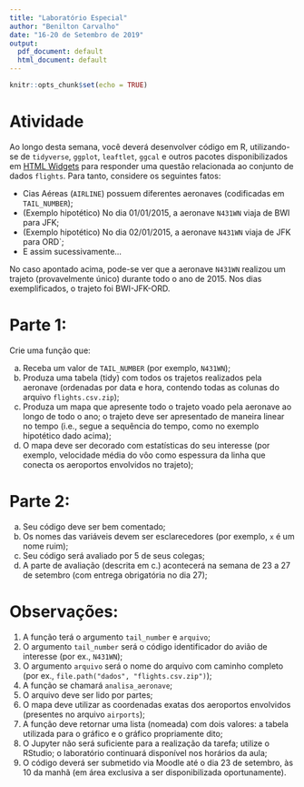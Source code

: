 ```yaml
---
title: "Laboratório Especial"
author: "Benilton Carvalho"
date: "16-20 de Setembro de 2019"
output:
  pdf_document: default
  html_document: default
---
```


```r
knitr::opts_chunk$set(echo = TRUE)
```

# Atividade

Ao longo desta semana, você deverá desenvolver código em R, utilizando-se de `tidyverse`, `ggplot`, `leaftlet`, `ggcal` e outros pacotes disponibilizados em [HTML Widgets](https://www.htmlwidgets.org/) para responder uma questão relacionada ao conjunto de dados `flights`. Para tanto, considere os seguintes fatos:

- Cias Aéreas (`AIRLINE`) possuem diferentes aeronaves (codificadas em `TAIL_NUMBER`);
- (Exemplo hipotético) No dia 01/01/2015, a aeronave `N431WN` viaja de BWI para JFK;
- (Exemplo hipotético) No dia 02/01/2015, a aeronave `N431WN` viaja de JFK para ORD`;
- E assim sucessivamente...

No caso apontado acima, pode-se ver que a aeronave `N431WN` realizou um trajeto (provavelmente único) durante todo o ano de 2015. Nos dias exemplificados, o trajeto foi BWI-JFK-ORD.

# Parte 1:

Crie uma função que:

a. Receba um valor de `TAIL_NUMBER` (por exemplo, `N431WN`);
b. Produza uma tabela (tidy) com todos os trajetos realizados pela aeronave (ordenadas por data e hora, contendo todas as colunas do arquivo `flights.csv.zip`);
c. Produza um mapa que apresente todo o trajeto voado pela aeronave ao longo de todo o ano; o trajeto deve ser apresentado de maneira linear no tempo (i.e., segue a sequência do tempo, como no exemplo hipotético dado acima);
d. O mapa deve ser decorado com estatísticas do seu interesse (por exemplo, velocidade média do vôo como espessura da linha que conecta os aeroportos envolvidos no trajeto);


# Parte 2:

a. Seu código deve ser bem comentado;
b. Os nomes das variáveis devem ser esclarecedores (por exemplo, `x` é um nome ruim);
c. Seu código será avaliado por 5 de seus colegas;
d. A parte de avaliação (descrita em c.) acontecerá na semana de 23 a 27 de setembro (com entrega obrigatória no dia 27);

# Observações:

1. A função terá o argumento `tail_number` e `arquivo`;
2. O argumento `tail_number` será o código identificador do avião de interesse (por ex., `N431WN`);
3. O argumento `arquivo` será o nome do arquivo com caminho completo (por ex., `file.path("dados", "flights.csv.zip")`);
4. A função se chamará `analisa_aeronave`;
5. O arquivo deve ser lido por partes;
6. O mapa deve utilizar as coordenadas exatas dos aeroportos envolvidos (presentes no arquivo `airports`);
7. A função deve retornar uma lista (nomeada) com dois valores: a tabela utilizada para o gráfico e o gráfico propriamente dito;
8. O Jupyter não será suficiente para a realização da tarefa; utilize o RStudio; o laboratório continuará disponível nos horários da aula;
9. O código deverá ser submetido via Moodle até o dia 23 de setembro, às 10 da manhã (em área exclusiva a ser disponibilizada oportunamente).